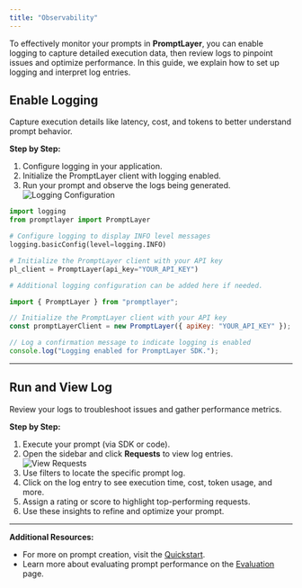 ```yaml
---
title: "Observability"
---
```


To effectively monitor your prompts in **PromptLayer**, you can enable logging to capture detailed execution data, then review logs to pinpoint issues and optimize performance. In this guide, we explain how to set up logging and interpret log entries.

## Enable Logging

Capture execution details like latency, cost, and tokens to better understand prompt behavior.

**Step by Step:**

1. Configure logging in your application.
2. Initialize the PromptLayer client with logging enabled.
3. Run your prompt and observe the logs being generated.
   <img src="./images/logging-config.gif" alt="Logging Configuration" />

<CodeGroup>

```python Python
import logging
from promptlayer import PromptLayer

# Configure logging to display INFO level messages
logging.basicConfig(level=logging.INFO)

# Initialize the PromptLayer client with your API key
pl_client = PromptLayer(api_key="YOUR_API_KEY")

# Additional logging configuration can be added here if needed.
```

```js Javascript
import { PromptLayer } from "promptlayer";

// Initialize the PromptLayer client with your API key
const promptLayerClient = new PromptLayer({ apiKey: "YOUR_API_KEY" });

// Log a confirmation message to indicate logging is enabled
console.log("Logging enabled for PromptLayer SDK.");
```

</CodeGroup>

---

## Run and View Log

Review your logs to troubleshoot issues and gather performance metrics.

**Step by Step:**

1. Execute your prompt (via SDK or code).
2. Open the sidebar and click **Requests** to view log entries.
   <img src="./images/view-requests.gif" alt="View Requests" />
3. Use filters to locate the specific prompt log.
4. Click on the log entry to see execution time, cost, token usage, and more.
5. Assign a rating or score to highlight top-performing requests.
6. Use these insights to refine and optimize your prompt.

---

**Additional Resources:**

- For more on prompt creation, visit the [Quickstart](/quickstart).
- Learn more about evaluating prompt performance on the [Evaluation](/features/evaluations/overview) page.
